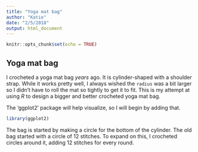 ```yaml
---
title: "Yoga mat bag"
author: "Katie"
date: "2/5/2018"
output: html_document
---
```


```r
knitr::opts_chunk$set(echo = TRUE)
```

## Yoga mat bag

I crocheted a yoga mat bag *years* ago. It is cylinder-shaped with a shoulder strap. While it works pretty well, I always wished the `radius` was a bit larger so I didn't have to roll the mat so tightly to get it to fit. This is my attempt at using *R* to design a bigger and better crocheted yoga mat bag. 

The 'ggplot2' package will help visualize, so I will begin by adding that.

```r
library(ggplot2)
```

The bag is started by making a circle for the bottom of the cylinder. The old bag started with a circle of 12 stitches. To expand on this, I crocheted circles around it, adding 12 stitches for every round.


